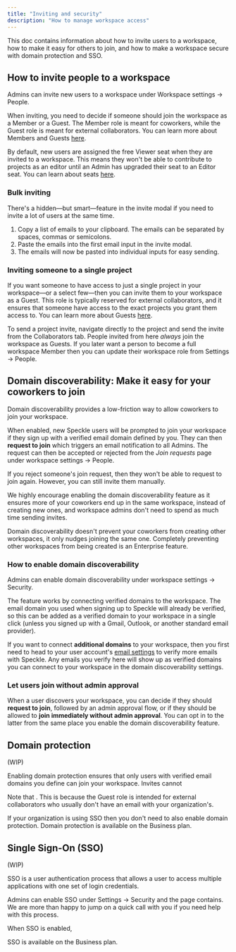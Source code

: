 ```yaml
---
title: "Inviting and security"
description: "How to manage workspace access"
---
```


This doc contains information about how to invite users to a workspace, how to make it easy for others to join, and how to make a workspace secure with domain protection and SSO.

## How to invite people to a workspace

Admins can invite new users to a workspace under Workspace settings -> People.

When inviting, you need to decide if someone should join the workspace as a Member or a Guest. The Member role is meant for coworkers, while the Guest role is meant for external collaborators. You can learn more about Members and Guests [here](/workspaces/roles-and-seats#workspace-roles).

By default, new users are assigned the free Viewer seat when they are invited to a workspace. This means they won't be able to contribute to projects as an editor until an Admin has upgraded their seat to an Editor seat. You can learn about seats [here](/workspaces/roles-and-seats#seats).

### Bulk inviting

There's a hidden—but smart—feature in the invite modal if you need to invite a lot of users at the same time.

1. Copy a list of emails to your clipboard. The emails can be separated by spaces, commas or semicolons.
2. Paste the emails into the first email input in the invite modal.
3. The emails will now be pasted into individual inputs for easy sending.

### Inviting someone to a single project

If you want someone to have access to just a single project in your workspace—or a select few—then you can invite them to your workspace as a Guest. This role is typically reserved for external collaborators, and it ensures that someone have access to the exact projects you grant them access to. You can learn more about Guests [here](/workspaces/roles-and-seats#workspace-roles).

To send a project invite, navigate directly to the project and send the invite from the Collaborators tab. People invited from here *always* join the workspace as Guests. If you later want a person to become a full workspace Member then you can update their workspace role from Settings -> People. 

## Domain discoverability: Make it easy for your coworkers to join

Domain discoverability provides a low-friction way to allow coworkers to join your workspace.

When enabled, new Speckle users will be prompted to join your workspace if they sign up with a verified email domain defined by you. They can then **request to join** which triggers an email notification to all Admins. The request can then be accepted or rejected from the *Join requests* page under workspace settings -> People.

If you reject someone's join request, then they won't be able to request to join again. However, you can still invite them manually.

We highly encourage enabling the domain discoverability feature as it ensures more of your coworkers end up in the same workspace, instead of creating new ones, and workspace admins don't need to spend as much time sending invites. 

<Info>Domain discoverability doesn't prevent your coworkers from creating other workspaces, it only nudges joining the same one. Completely preventing other workspaces from being created is an Enterprise feature.</Info>

### How to enable domain discoverability
Admins can enable domain discoverability under workspace settings -> Security.

The feature works by connecting verified domains to the workspace. The email domain you used when signing up to Speckle will already be verified, so this can be added as a verified domain to your workspace in a single click (unless you signed up with a Gmail, Outlook, or another standard email provider).

If you want to connect **additional domains** to your workspace, then you first need to head to your user account's [email settings](https://app.speckle.systems/settings/user/emails) to verify more emails with Speckle. Any emails you verify here will show up as verified domains you can connect to your workspace in the domain discoverability settings.

### Let users join without admin approval
When a user discovers your workspace, you can decide if they should **request to join**, followed by an admin approval flow, or if they should be allowed to **join immediately without admin approval**. You can opt in to the latter from the same place you enable the domain discoverability feature.

## Domain protection
(WIP)

Enabling domain protection ensures that only users with verified email domains you define can join your workspace. Invites cannot 

Note that . This is because the Guest role is intended for external collaborators who usually don't have an email with your organization's.

<Info>
  If your organization is using SSO then you don't need to also enable domain protection.
</Info>

<Note>
  Domain protection is available on the Business plan.
</Note>

## Single Sign-On (SSO)
(WIP)

SSO is a user authentication process that allows a user to access multiple applications with one set of login credentials.

Admins can enable SSO under Settings -\> Security and the page contains. We are more than happy to jump on a quick call with you if you need help with this process.

When SSO is enabled,

<Note>
  SSO is available on the Business plan.
</Note>